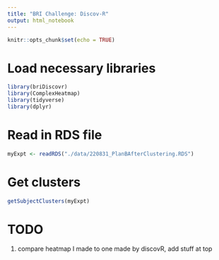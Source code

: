 ```yaml
---
title: "BRI Challenge: Discov-R"
output: html_notebook
---
```


```r
knitr::opts_chunk$set(echo = TRUE)
```

# Load necessary libraries

```r

library(briDiscovr)
library(ComplexHeatmap)
library(tidyverse)
library(dplyr)

```

# Read in RDS file

```r

myExpt <- readRDS("./data/220831_PlanBAfterClustering.RDS")

```

# Get clusters

```r

getSubjectClusters(myExpt)

```

# TODO

1) compare heatmap I made to one made by discovR, add stuff at top